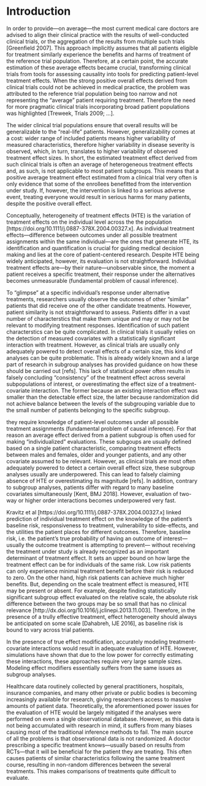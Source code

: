 # Introduction {#introduction}

In order to provide---on average---the most current medical care doctors are
advised to align their clinical practice with the results of well-conducted
clinical trials, or the aggregation of the results from multiple such trials
[Greenfield 2007]. This approach implicitly assumes that all patients eligible
for treatment similarly experience the benefits and harms of treatment of the
reference trial population. Therefore, at a certain point, the accurate
estimation of these average effects became crucial, transforming clinical trials
from tools for assessing causality into tools for predicting patient-level
treatment effects. When the strong positive overall effects derived from
clinical trials could not be achieved in medical practice, the problem was
attributed to the reference trial population being too narrow and not
representing the "average" patient requiring treatment. Therefore the need for
more pragmatic clinical trials incorporating broad patient populations was
highlighted [Treweek, Trials 2009; ...].

The wider clinical trial populations ensure that overall results will be
generalizable to the "real-life" patients. However, generalizability comes at a
cost: wider range of included patients means higher variability of measured
characteristics, therefore higher variability in disease severity is observed,
which, in turn, translates to higher variability of observed treatment effect
sizes. In short, the estimated treatment effect derived from such clinical
trials is often an average of heterogeneous treatment effects and, as such, is
not applicable to most patient subgroups. This means that a positive average
treatment effect estimated from a clinical trial very often is only evidence
that some of the enrollees benefitted from the intervention under study. If,
however, the intervention is linked to a serious adverse event, treating
everyone would result in serious harms for many patients, despite the positive
overall effect.

Conceptually, heterogeneity of treatment effects (HTE) is the variation of
treatment effects on the individual level across the the population
[https://doi.org/10.1111/j.0887-378X.2004.00327.x]. As individual treatment
effects---difference between outcomes under all possible treatment assignments
within the same individual---are the ones that generate HTE, its identification
and quantification is crucial for guiding medical decision making and lies at
the core of patient-centered research.  Despite HTE being widely anticipated,
however, its evaluation is not straightforward. Individual treatment effects
are---by their nature---unobservable since, the moment a patient receives a
specific treatment, their response under the alternatives becomes unmeasurable
(fundamental problem of causal inference).

To "glimpse" at a specific individual's response under alternative treatments,
researchers usually observe the outcomes of other "similar" patients that did
receive one of the other candidate treatments. However, patient similarity is
not straightforward to assess. Patients differ in a vast number of
characterstics that make them unique and may or may not be relevant to modifying
treatment responses. Identification of such patient characterstics can be quite
complicated. In clinical trials it usually relies on the detection of measured
covariates with a statistically significant interaction with treatment. However,
as clinical trials are usually only adequately powered to detect overall effects
of a certain size, this kind of analyses can be quite problematic. This is
already widely known and a large part of research in subgroup analyses has
provided guidance on how these should be carried out [refs]. This lack of
statistical power often results in falsely concluding "consistency" of the
treatment effect across several subpopulations of interest, or overestimating
the effect size of a treatment-covariate interaction. The former because an
existing interaction effect was smaller than the detectable effect size, the
latter because randomization did not achieve balance between the levels of the
subgrouping variable due to the small number of patients belonging to the
specific subgroup.

they require
knowledge of patient-level outcomes under all possible treatment assignments
(fundamental problem of causal inference). For that reason an average effect
derived from a patient subgroup is often used for making "individualized"
evaluations. These subgoups are usually defined based on a single patient
characteristic, comparing treatment effects between males and females, older and
younger patients, and any other covariate assumed to be relevant. However, as
clinical trials are most often adequately powered to detect a certain overall
effect size, these subgroup analyses usually are underpowered. This can lead to
falsely claiming absence of HTE or overestimating its magnitude [refs]. In
addition, contrary to subgroup analyses, patients differ with regard to many
baseline covariates simultaneously [Kent, BMJ 2018]. However, evaluation of
two-way or higher order interactions becomes underpowered very fast.

Kravitz et al [https://doi.org/10.1111/j.0887-378X.2004.00327.x] linked
prediction of individual treatment effect on the knowledge of the patient's
baseline risk, responsiveness to treatment, vulnerability to side-effects, and
the utilities the patient places for different outcomes. Therefore, baseline
risk, i.e. the patient's true probability of having an outcome of
interest---usually the outcome treatment is attempting to prevent--- without
receiving the treatment under study is already recognized as an important
determinant of treatment effect. It sets an upper bound on how large the
treatment effect can be for individuals of the same risk. Low risk patients can
only experience minimal treatment benefit before their risk is reduced to
zero. On the other hand, high risk patients can achieve much higher
benefits. But, depending on the scale treatment effect is measured, HTE may be
present or absent. For example, despite finding statistically significant
subgroup effect evaluated on the relative scale, the absolute risk difference
between the two groups may be so small that has no clinical relevance
[http://dx.doi.org/10.1016/j.jclinepi.2013.11.003]. Therefore, in the presence
of a trully effective treatment, effect heterogeneity should always be
anticipated on some scale [Dahabreh, IJE 2016], as baseline risk is bound to
vary across trial patients.


In the presence of true effect modification, accurately modeling
treatment-covariate interactions would result in adequate evaluation of
HTE. However, simulations have shown that due to the low power for correctly
estimating these interactions, these approaches require very large sample
sizes. Modeling effect modifiers essentially suffers from the same issues as
subgroup analyses.

Healthcare data routinely collected by general practitioners, hospitals,
insurance companies, and many other private or public bodies is becoming
increasingly available for research, giving researchers access to massive
amounts of patient data. Theoretically, the aforementioned power issues for the
evaluation of HTE would be largely mitigated if the analyses were performed on
even a single observational database. However, as this data is not being
accumulated with research in mind, it suffers from many biases causing most of
the traditional inference methods to fail. The main source of all the problems
is that observational data is not randomized. A doctor prescribing a specific
treatment knows---usually based on results from RCTs---that it will be
beneficial for the patient they are treating. This often causes patients of
similar characteristics following the same treatment course, resulting in
non-random differences between the several treatments. This makes comparisons of
treatments quite difficult to evaluate.
